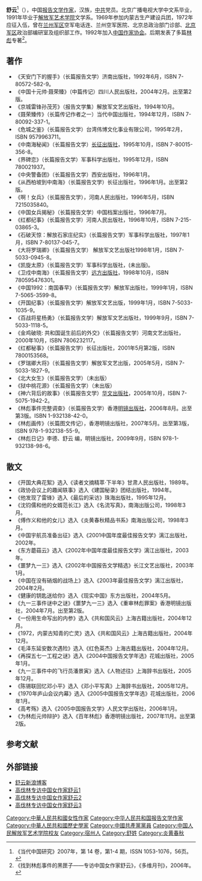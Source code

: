{{Infobox writer
| name         = 舒云
| image        = 
| imagesize    = 
| caption      = 
| pseudonym    = 
| birthname    = 
| birthdate    = {{birth date and age|1954|1|1}}
| birthplace   = {{CHN}}<BR>[[安徽省|安徽省]][[宿州市|宿州市]]
| deathdate    = 
| deathplace   = 
| occupation   = [[作家|作家]]
| nationality  = {{PRC}}
| period       = 1974年至今
| genre        = [[报告文学|报告文学]]
| subject      = [[政治|政治]]
| movement     = 
| notableworks = 
| spouse       = 
| partner      = 
| children     = 
| relatives    = 
| influences   = 
| influenced   = [[林彪|林彪]]
| awards       = 
| signature    = 
| website      = 
}}
 
'''舒云'''<ref>《当代中国研究》2007年，第 14 卷，第1-4 期，ISSN 1053-1076，56页。</ref>（{{bd|1954年|catIdx=Shu舒}}），中国[[报告文学|报告文学]][[作家|作家]]，汉族，[[中共|中共]]党员。北京广播电视大学中文系毕业，1991年毕业于[[解放军艺术学院|解放军艺术学院]]文学系。1969年参加内蒙古生产建设兵团，1972年应征入伍，曾在[[兰州军区|兰州军区]]空军电话连、兰州空军医院、北京总政治部门诊部、[[北京军区|北京军区]]政治部编研室及组织部工作。1992年加入[[中国作家协会|中国作家协会]]。后期发表了多篇[[林彪|林彪]]专著<ref>《找到林彪事件的黑匣子——专访中国女作家舒云》，《多维月刊》，2006年。</ref>。

== 著作 ==
* 《天安门下的握手》（长篇报告文学）济南出版社，1992年6月，ISBN 7-80572-582-9。
* 《中国十元帅·聂荣臻》（中篇传记）四川人民出版社，2004年2月。出至第2版。
* 《京城雷锋孙茂芳》（报告文学集）解放军文艺出版社，1994年10月。
* 《聂荣臻传》（长篇传记作者之一）当代中国出版社，1994年12月，ISBN 7-80092-337-1。
* 《危城之鉴》（长篇报告文学）台湾伟博文化事业有限公司，1995年2月，ISBN 9579963711。
* 《中南海秘闻》（长篇报告文学）[[长征出版社|长征出版社]]，1995年10月，ISBN 7-80015-356-8。
* 《界碑恋》（长篇报告文学）军事科学出版社，1995年12月，ISBN 780021937。
* 《中央警备团》（长篇报告文学）西安出版社，1996年1月。
* 《从西柏坡到中南海》（长篇报告文学）长征出版社，1996年1月。出至第2版。
* 《啊！女兵》（长篇报告文学），河南人民出版社，1996年5月，ISBN 7215035840。
* 《中国女兵揭秘》（长篇报告文学）中国档案出版社，1996年7月。
* 《红都纪事》（长篇报告文学）河南人民出版社，1996年10月，ISBN 7-215-03865-3。
* 《石破天惊：解放石家庄纪实》（长篇报告文学）军事科学出版社，1997年1月，ISBN 7-80137-045-7。
* 《大将罗瑞卿》（长篇报告文学） 解放军文艺出版社1998年1月，ISBN 7-5033-0945-8。
* 《凯旋太原》（长篇报告文学）军事科学出版社，(未出版)。
* 《卫戍中南海》（长篇报告文学）[[远方出版社|远方出版社]]，1998年10月，ISBN 780595476301。
* 《中国1992：南国春早》（长篇报告文学）解放军出版社，1999年1月，ISBN 7-5065-3599-8。
* 《开国纪事》（长篇报告文学）解放军文艺出版，1999年1月，ISBN 7-5033-1035-9。
* 《百战将星杨勇》（长篇报告文学）解放军文艺出版社，1999年9月，ISBN 7-5033-1118-5。
* 《金鸡破晓: 共和国诞生前后的外交》（长篇报告文学）河南文艺出版社，2000年10月，ISBN 7806232117。
* 《红都秘事》（长篇报告文学）长征出版社，2001年5月第2版，ISBN 7800153568。
* 《罗瑞卿大将》（长篇报告文学）解放军文艺出版，2005年5月，ISBN 7-5033-1827-9。
* 《北大女生》（长篇报告文学）（未出版）
* 《狱中桃花源》（长篇报告文学）（未出版）
* 《神六背后的故事》（长篇报告文学）[[华文出版社|华文出版社]]，2005年10月，ISBN 7-5075-1942-2。
* 《林彪事件完整调查》（长篇报告文学）香港[[明镜出版社|明镜出版社]]，2006年8月。出至第3版。ISBN 1-932138-42-0。
* 《林彪画传》（长篇图文传记），香港明镜出版社，2007年5月。出至第3版，ISBN 978-1-932138-55-9。
* 《林彪日记》李德、舒云 编，明镜出版社，2009年9月，ISBN 978-1-932138-98-6。

== 散文 ==
* 《开国大典花絮》选入《读者文摘精萃·下半年》甘肃人民出版社，1989年。
* 《政协会议上的趣闻轶事》选入《建国秘录》团结出版社，1994年。
* 《他发现了雷锋》选入《最后的采访》珠海出版社，1995年12月。
* 《沈钧儒和他的女婿范长江》选入《名流写真》，南海出版公司，1998年3月。
* 《傅作义和他的女儿》选入《炎黄春秋精品书系》南海出版公司，1998年3月。
* 《中国宇航员准备出征》选入《2001中国年度最佳报告文学》漓江出版社，2002年。
* 《东方蘑菇云》选入《2002年中国年度最佳报告文学》漓江出版社，2003年。
* 《噩梦九一三》选入《2002年中国报告文学精选》长江文艺出版社，2003年1月。
* 《中国在没有硝烟的战场上》选入《2003年最佳报告文学》漓江出版社，2004年2月。
* 《健康的钥匙送给你》选入《现实中国》东方出版社，2004年5月。
* 《九一三事件谜中之谜》《噩梦九一三》选入《重审林彪罪案》香港明镜出版社，2004年7月。出至第2版。
* 《一份用生命写出的内参》选入《共和国风云》上海古籍出版社，2004年12月。
* 《1972，内蒙古知青的亡灵》选入《共和国风云》上海古籍出版社，2004年12月。
* 《毛泽东延安数次遇险》选入《红色英杰》上海古籍出版社，2004年12月。
* 《再探五七一工程之谜》选入《2004中国报告文学年选》花城出版社，2005年1月。
* 《九一三事件中的飞行员潘景寅》选入《人物述往》上海辞书出版社，2005年12月。
* 《陈锡联回忆邓小平》选入《邓小平写真》上海辞书出版社，2005年12月。
* 《1970年庐山会议内幕》选入《2005中国报告文学年选》花城出版社，2006年1月。
* 《高考殇》选入《2005中国报告文学》人民文学出版社，2006年1月。
* 《为林彪元帅辩护》选入《百年林彪》香港明镜出版社，2007年11月。出至第2版。

== 参考文献 ==
{{Reflist|2}}

== 外部链接 ==
* [http://blog.sina.com.cn/s/articlelist_1145559624_0_1.html 舒云新浪博客]
* [http://blog.dwnews.com/?p=15624 高伐林专访中国女作家舒云1]
* [http://blog.dwnews.com/?p=15643 高伐林专访中国女作家舒云2]
* [http://blog.dwnews.com/?p=15684 高伐林专访中国女作家舒云3]

{{DEFAULTSORT:Shu舒}}
[[Category:中華人民共和國女性作家|Category:中華人民共和國女性作家]]
[[Category:中华人民共和国报告文学作家|Category:中华人民共和国报告文学作家]]
[[Category:中華人民共和國歷史學家|Category:中華人民共和國歷史學家]]
[[Category:中國共產黨黨員|Category:中國共產黨黨員]]
[[Category:中国人民解放军艺术学院校友|Category:中国人民解放军艺术学院校友]]
[[Category:宿州人|Category:宿州人]]
[[Category:舒姓|Category:舒姓]]
[[Category:炎黄春秋|Category:炎黄春秋]]